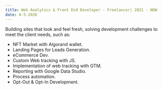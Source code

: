 ```yaml
---
title: Web Analytics & Front End Developer - Freelancer| 2021 - NOW
date: 6-5-2020
---
```


Building sites that look and feel fresh, solving development challenges to meet the client needs, such as:
- NFT Market with Algorand wallet.
- Landing Pages for Leads Generation.
- eCommerce Dev.
- Custom Web tracking with JS.
- Implementation of web tracking with GTM.
- Reporting with Google Data Studio.
- Process automation.
- Opt-Out & Opt-In Development.
